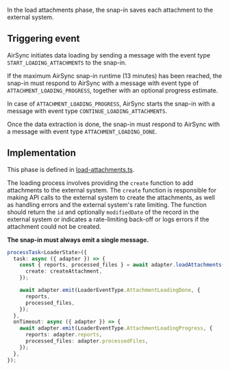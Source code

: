 In the load attachments phase, the snap-in saves each attachment to the external system.

## Triggering event

AirSync initiates data loading by sending a message with the event type `START_LOADING_ATTACHMENTS` to the snap-in.

If the maximum AirSync snap-in runtime (13 minutes) has been reached, 
the snap-in must respond to AirSync with a message with event type of `ATTACHMENT_LOADING_PROGRESS`, together with an optional progress estimate.

In case of `ATTACHMENT_LOADING_PROGRESS`, AirSync starts the snap-in with a message with event type `CONTINUE_LOADING_ATTACHMENTS`.

Once the data extraction is done, the snap-in must respond to AirSync with a message with event type `ATTACHMENT_LOADING_DONE`.

## Implementation

This phase is defined in [load-attachments.ts](https://github.com/devrev/airdrop-template/blob/main/code/src/functions/loading/workers/load-attachments.ts). 

The loading process involves providing the `create` function to add attachments to the external system. The `create` function is responsible for making API calls to the external system to create the attachments, as well as handling errors and the external system's rate limiting. The function should return the `id` and optionally `modifiedDate` of the record in the external system or indicates a rate-limiting back-off or logs errors if the attachment could not be created.

**The snap-in must always emit a single message.**

```typescript
processTask<LoaderState>({
  task: async ({ adapter }) => {
    const { reports, processed_files } = await adapter.loadAttachments({
      create: createAttachment,
    });

    await adapter.emit(LoaderEventType.AttachmentLoadingDone, {
      reports,
      processed_files,
    });
  },
  onTimeout: async ({ adapter }) => {
    await adapter.emit(LoaderEventType.AttachmentLoadingProgress, {
      reports: adapter.reports,
      processed_files: adapter.processedFiles,
    });
  },
});
```



